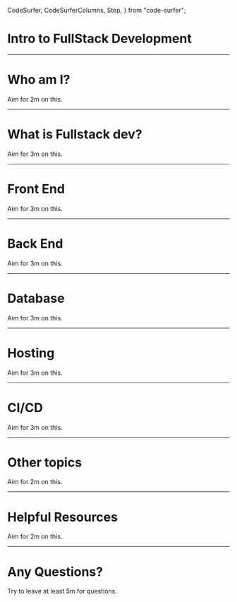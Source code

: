   CodeSurfer,
  CodeSurferColumns,
  Step,
} from "code-surfer";



# Intro to FullStack Development

---

# Who am I?

<Notes>

  Aim for 2m on this.

</Notes>

---

# What is Fullstack dev?

<Notes>

  Aim for 3m on this.

</Notes>

---

# Front End

<Notes>

  Aim for 3m on this.

</Notes>

---

# Back End

<Notes>

  Aim for 3m on this.

</Notes>

---

# Database

<Notes>

  Aim for 3m on this.

</Notes>

---

# Hosting

<Notes>

  Aim for 3m on this.

</Notes>

---

# CI/CD

<Notes>

  Aim for 3m on this.

</Notes>

---

# Other topics


<Notes>

  Aim for 2m on this.

</Notes>

---

# Helpful Resources

<Notes>

  Aim for 2m on this.

</Notes>

---

# Any Questions?

<Notes>

  Try to leave at least 5m for questions.

</Notes>
